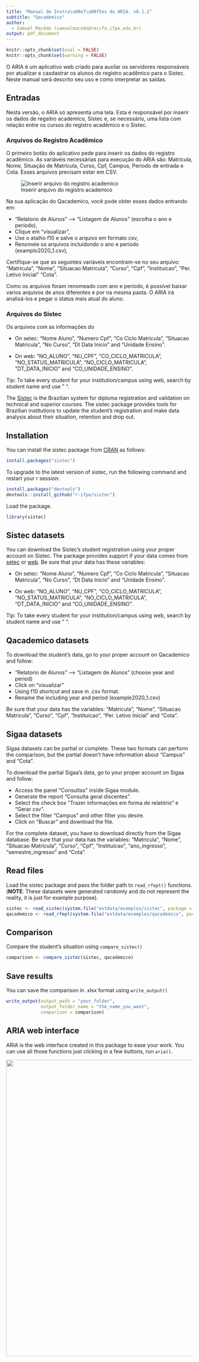 ```yaml
---
title: "Manual de Instru\u00e7\u00f5es do ARIA. v0.1.1"
subtitle: "Qacademico"
author:
  - Samuel Macêdo (samuelmacedo@recife.ifpe.edu.br)
output: pdf_document
---
```


\renewcommand{\figurename}{Figura}

```r
knitr::opts_chunk$set(eval = FALSE)
knitr::opts_chunk$set(warning = FALSE)
```

O ARIA é um aplicativo web criado para auxilar os servidores responsáveis por atualizar e casdastrar os alunos do registro acadêmico para o Sistec. Neste manual será descrito seu uso e como interpretar as saídas.

## Entradas

Nesta versão, o ARIA só apresenta uma tela. Esta é responsável por inserir os dados de regsitro academico, Sistec e, se necessário, uma lista com relação entre os cursos do registro acadêmico e o Sistec. 

### Arquivos do Registro Acadêmico

O primeiro botão do aplicativo pede para inserir os dados do registro acadêmico. As variáveis necessárias para execução do ARIA são: Matrícula, Nome, Situação de Matrícula, Curso, Cpf, Campus, Período de entrada e Cota. Esses arquivos precisam estar em CSV.

![Inserir arquivo do registro academico](tools/manual/entrada-registro_academico.png)

Na sua aplicação do Qacademico, você pode obter esses dados entrando em:

- “Relatorio de Alunos” –> “Listagem de Alunos” (escolha o ano e período),
- Clique em “visualizar”,
- Use o atalho f10 e salve o arquivo em formato csv,
- Renomeie os arquivos incluidondo o ano e periodo (examplo2020_1.csv),

Certifique-se que as seguintes variáveis encontram-se no seu arquivo: “Matricula”, “Nome”, “Situacao Matricula”, “Curso”, “Cpf”, “Instituicao”, “Per. Letivo Inicial”  “Cota”.

Como os arquivos foram renomeado com ano e período, é possível baixar varios arquivos de anos diferentes e por na mesma pasta. O ARIA irá analisá-los e pegar o status mais atual do aluno.

### Arquivos do Sistec

Os arquivos com as informações do 


 - On setec: "Nome Aluno", "Numero Cpf", "Co Ciclo Matricula", "Situacao Matricula", "No Curso",
 "Dt Data Inicio" and "Unidade Ensino".
  
 - On web: "NO_ALUNO", "NU_CPF", "CO_CICLO_MATRICULA", "NO_STATUS_MATRICULA", "NO_CICLO_MATRICULA", "DT_DATA_INICIO" and "CO_UNIDADE_ENSINO".

Tip: To take every student for your institution/campus using web, search by student name and use " ". 





The [Sistec](https://sistec.mec.gov.br/) is the Brazilian system for diploma registration and validation on technical and superior courses. The sistec package provides tools for Brazilian institutions to update the student's registration and make data analysis about their situation, retention and drop out. 

## Installation

You can install the sistec package from [CRAN](https://CRAN.r-project.org) as follows:

```r
install.packages("sistec")
```

To upgrade to the latest version of sistec, run the following command and restart your r session:

```r
install.packages("devtools")
devtools::install_github("r-ifpe/sistec")
```

Load the package.
```r
library(sistec)
```

## Sistec datasets

You can download the Sistec's student registration using your proper account on Sistec. The package provides support if your data comes from [setec](http://portal.mec.gov.br/setec-secretaria-de-educacao-profissional-e-tecnologica) or [web](https://sistec.mec.gov.br/).
Be sure that your data has these variables: 
 
 - On setec: "Nome Aluno", "Numero Cpf", "Co Ciclo Matricula", "Situacao Matricula", "No Curso",
 "Dt Data Inicio" and "Unidade Ensino".
  
 - On web: "NO_ALUNO", "NU_CPF", "CO_CICLO_MATRICULA", "NO_STATUS_MATRICULA", "NO_CICLO_MATRICULA", "DT_DATA_INICIO" and "CO_UNIDADE_ENSINO".

Tip: To take every student for your institution/campus using web, search by student name and use " ". 

## Qacademico datasets

To download the student's data, go to your proper account on Qacademico and follow: 

 - "Relatorio de Alunos" --> "Listagem de Alunos" (choose year and period)
 - Click on "visualizar" 
 - Using f10 shortcut and save in .csv format.
 - Rename the including year and period (example2020_1.csv) 

Be sure that your data has the variables: "Matricula", "Nome", "Situacao Matricula", "Curso", "Cpf", "Instituicao", "Per. Letivo Inicial" and "Cota".

## Sigaa datasets

Sigaa datasets can be partial or complete. These two formats can perform the comparison,
but the partial doesn't have information about "Campus" and "Cota".

To download the partial Sigaa's data, go to your proper account on Sigaa and follow:

 - Access the panel "Consultas" inside Sigaa module.
 - Generate the report "Consulta geral discentes".
 - Select the check box "Trazer informações em forma de relatório" e "Gerar csv".
 - Select the filter "Campus" and other filter you desire.
 - Click on "Buscar" and download the file. 

For the complete dataset, you have to download directly from the Sigaa database. Be 
sure that your data has the variables: "Matricula", "Nome", "Situacao Matricula", 
"Curso", "Cpf", "Instituicao", "ano_ingresso", "semestre_ingresso" and "Cota". 

## Read files

Load the sistec package and pass the folder path to `read_rfept()` functions. (**NOTE**: These datasets were generated randomly and do not represent the reality, it is just for example purpose).

```r
sistec <- read_sistec(system.file("extdata/examples/sistec", package = "sistec"))
qacademico <- read_rfept(system.file("extdata/examples/qacademico", package = "sistec"))
```

## Comparison

Compare the student's situation using `compare_sistec()`

```r
comparison <- compare_sistec(sistec, qacademico)
```

## Save results

You can save the comparison in .xlsx format using `write_output()`

```r
write_output(output_path = "your_folder",
             output_folder_name = "the_name_you_want",
             comparison = comparison)
```

## ARIA web interface

ARIA is the web interface created in this package to ease your work. You can use all those functions just clicking in a few buttons, run `aria()`.

<img src="tools/readme/aria_0.1.0.png" class="screenshot" width=800 />
